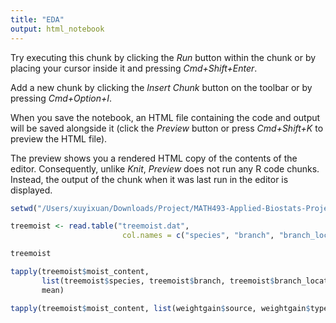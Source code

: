 ```yaml
---
title: "EDA"
output: html_notebook
---
```


Try executing this chunk by clicking the *Run* button within the chunk or by placing your cursor inside it and pressing *Cmd+Shift+Enter*.

Add a new chunk by clicking the *Insert Chunk* button on the toolbar or by pressing *Cmd+Option+I*.

When you save the notebook, an HTML file containing the code and output will be saved alongside it (click the *Preview* button or press *Cmd+Shift+K* to preview the HTML file).

The preview shows you a rendered HTML copy of the contents of the editor. Consequently, unlike *Knit*, *Preview* does not run any R code chunks. Instead, the output of the chunk when it was last run in the editor is displayed.

```r
setwd("/Users/xuyixuan/Downloads/Project/MATH493-Applied-Biostats-Project/Report_1")

treemoist <- read.table("treemoist.dat",
                         col.names = c("species", "branch", "branch_location", "transpiration", "moist_content"))
```


```r

treemoist

```

```r
tapply(treemoist$moist_content, 
       list(treemoist$species, treemoist$branch, treemoist$branch_location,treemoist$transpiration), 
       mean)

tapply(treemoist$moist_content, list(weightgain$source, weightgain$type), sd)
```

